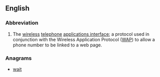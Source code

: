 ==English==

===Abbreviation===
{{head|en|abbreviation}}

# The [[wireless]] [[telephone]] [[applications interface]]; a protocol used in conjunction with the Wireless Application Protocol ([[WAP]]) to allow a phone number to be linked to a web page.

===Anagrams===
* [[wait#English|wait]]